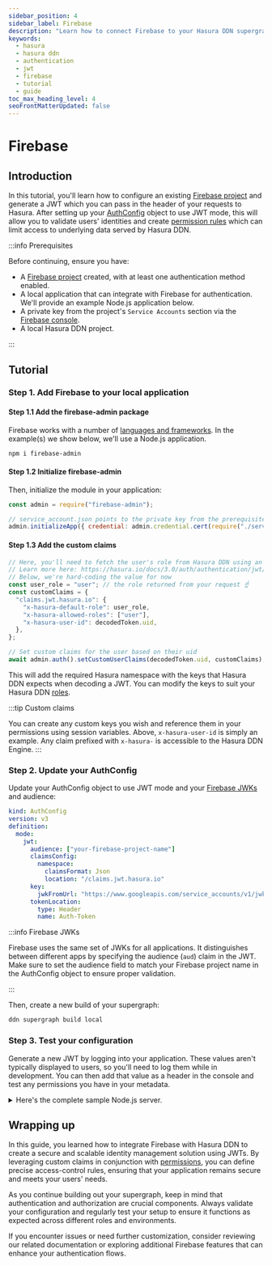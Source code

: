 ```yaml
---
sidebar_position: 4
sidebar_label: Firebase
description: "Learn how to connect Firebase to your Hasura DDN supergraph."
keywords:
  - hasura
  - hasura ddn
  - authentication
  - jwt
  - firebase
  - tutorial
  - guide
toc_max_heading_level: 4
seoFrontMatterUpdated: false
---
```


# Firebase

## Introduction

In this tutorial, you'll learn how to configure an existing [Firebase project](https://console.firebase.google.com/) and
generate a JWT which you can pass in the header of your requests to Hasura. After setting up your
[AuthConfig](/reference/metadata-reference/auth-config.mdx) object to use JWT mode, this will allow you to validate
users' identities and create [permission rules](/reference/metadata-reference/permissions.mdx) which can limit access to
underlying data served by Hasura DDN.

:::info Prerequisites

Before continuing, ensure you have:

- A [Firebase project](https://console.firebase.google.com/) created, with at least one authentication method enabled.
- A local application that can integrate with Firebase for authentication. We'll provide an example Node.js application
  below.
- A private key from the project's `Service Accounts` section via the
  [Firebase console](https://console.firebase.google.com/project/_/settings/serviceaccounts/adminsdk).
- A local Hasura DDN project.

:::

## Tutorial

### Step 1. Add Firebase to your local application

#### Step 1.1 Add the firebase-admin package

Firebase works with a number of [languages and frameworks](https://firebase.google.com/docs/admin/setup#add-sdk). In the
example(s) we show below, we'll use a Node.js application.

```sh
npm i firebase-admin
```

#### Step 1.2 Initialize firebase-admin

Then, initialize the module in your application:

```javascript
const admin = require("firebase-admin");

// service_account.json points to the private key from the prerequisites
admin.initializeApp({ credential: admin.credential.cert(require("./service_account.json")) });
```

#### Step 1.3 Add the custom claims

```javascript
// Here, you'll need to fetch the user's role from Hasura DDN using an admin-level authenticated request
// Learn more here: https://hasura.io/docs/3.0/auth/authentication/jwt/special-roles
// Below, we're hard-coding the value for now
const user_role = "user"; // the role returned from your request ☝️
const customClaims = {
  "claims.jwt.hasura.io": {
    "x-hasura-default-role": user_role,
    "x-hasura-allowed-roles": ["user"],
    "x-hasura-user-id": decodedToken.uid,
  },
};

// Set custom claims for the user based on their uid
await admin.auth().setCustomUserClaims(decodedToken.uid, customClaims);
```

This will add the required Hasura namespace with the keys that Hasura DDN expects when decoding a JWT. You can modify
the keys to suit your Hasura DDN [roles](/reference/metadata-reference/permissions.mdx#typepermissions).

:::tip Custom claims

You can create any custom keys you wish and reference them in your permissions using session variables. Above,
`x-hasura-user-id` is simply an example. Any claim prefixed with `x-hasura-` is accessible to the Hasura DDN Engine. :::

### Step 2. Update your AuthConfig

Update your AuthConfig object to use JWT mode and your
[Firebase JWKs](https://www.googleapis.com/service_accounts/v1/jwk/securetoken@system.gserviceaccount.com) and audience:

```yaml
kind: AuthConfig
version: v3
definition:
  mode:
    jwt:
      audience: ["your-firebase-project-name"]
      claimsConfig:
        namespace:
          claimsFormat: Json
          location: "/claims.jwt.hasura.io"
      key:
        jwkFromUrl: "https://www.googleapis.com/service_accounts/v1/jwk/securetoken@system.gserviceaccount.com"
      tokenLocation:
        type: Header
        name: Auth-Token
```

:::info Firebase JWKs

Firebase uses the same set of JWKs for all applications. It distinguishes between different apps by specifying the
audience (`aud`) claim in the JWT. Make sure to set the audience field to match your Firebase project name in the
AuthConfig object to ensure proper validation.

:::

Then, create a new build of your supergraph:

```sh
ddn supergraph build local
```

### Step 3. Test your configuration

Generate a new JWT by logging into your application. These values aren't typically displayed to users, so you'll need to
log them while in development. You can then add that value as a header in the console and test any permissions you have
in your metadata.

<details>
  <summary>Here's the complete sample Node.js server.</summary>

```javascript
const express = require("express");
const admin = require("firebase-admin");
const bodyParser = require("body-parser");
const axios = require("axios");

// Initialize Firebase Admin SDK
admin.initializeApp({
  credential: admin.credential.cert(require("./service_account.json")),
});

const app = express();
app.use(bodyParser.json());

// Firebase API key from your Firebase project settings
const FIREBASE_API_KEY = "your API key found on the Firebase project's console";

// Route to handle user login with email and password
app.post("/login", async (req, res) => {
  const { email, password } = req.body;

  if (!email || !password) {
    return res.status(400).json({ message: "Email and password are required" });
  }

  try {
    // Call Firebase REST API to sign in the user with email and password
    const response = await axios.post(
      `https://identitytoolkit.googleapis.com/v1/accounts:signInWithPassword?key=${FIREBASE_API_KEY}`,
      {
        email,
        password,
        returnSecureToken: true,
      }
    );

    const { idToken } = response.data;

    // Verify the token using Firebase Admin SDK
    const decodedToken = await admin.auth().verifyIdToken(idToken);

    // Here, you'll need to fetch the user's role from Hasura DDN using an admin-level authenticated request
    // Learn more here: https://hasura.io/docs/3.0/auth/authentication/jwt/special-roles
    // Below, we're hard-coding the value for now
    const user_role = "user"; // the role returned from your request ☝️
    const customClaims = {
      "claims.jwt.hasura.io": {
        "x-hasura-default-role": user_role,
        "x-hasura-allowed-roles": ["user"],
        "x-hasura-user-id": decodedToken.uid,
      },
    };

    // Set custom claims for the user based on their uid
    await admin.auth().setCustomUserClaims(decodedToken.uid, customClaims);

    // Send the updated JWT back in the response
    res.status(200).json({
      idToken,
    });
  } catch (error) {
    console.error("Error logging in:", error.response?.data || error.message);
    res.status(401).json({ message: "Invalid credentials", error: error.response?.data || error.message });
  }
});

app.listen(4000, () => {
  console.log("Server running on port 4000");
});
```

</details>

## Wrapping up

In this guide, you learned how to integrate Firebase with Hasura DDN to create a secure and scalable identity management
solution using JWTs. By leveraging custom claims in conjunction with
[permissions](/reference/metadata-reference/permissions.mdx), you can define precise access-control rules, ensuring that
your application remains secure and meets your users' needs.

As you continue building out your supergraph, keep in mind that authentication and authorization are crucial components.
Always validate your configuration and regularly test your setup to ensure it functions as expected across different
roles and environments.

If you encounter issues or need further customization, consider reviewing our related documentation or exploring
additional Firebase features that can enhance your authentication flows.
